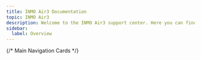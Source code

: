 ```yaml
---
title: INMO Air3 Documentation
topic: INMO Air3
description: Welcome to the INMO Air3 support center. Here you can find all the information you need about your INMO Air3 device.
sidebar:
  label: Overview
---
```



{/* Main Navigation Cards */}
<CardGrid>
  <LinkCard 
    title="Quick Start"
    icon="document"
    href="https://support.inmoxr.com/air3/guides/quick-start/"
    description="Quick start your INMO Air3."
  />
  <LinkCard 
    title="APP & Manuals Downloads"
    icon="open-book"
    href="https://www.inmoxr.com/pages/manuals-downloads"
    description="Downloads INMOLens app or user manuals for INMO Air3."
  />
  <LinkCard 
    title="Development"
    icon="setting"
    href="https://github.com/INMOXR/air3-unity-sdk"
    description="Know more about the unity sdk INMO released in github."
  />
  <LinkCard 
    title="Warranty"
    icon="shield"
    href="https://www.inmoxr.com/pages/warranty"
    description="This Limited Warranty is a commercial guarantee voluntarily provided by INMO."
  />
</CardGrid>